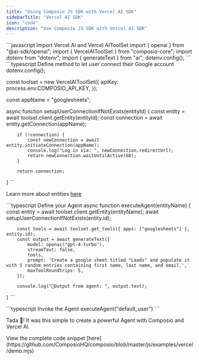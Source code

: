 ```yaml
---
title: "Using Composio JS SDK with Vercel AI SDK"
sidebarTitle: "Vercel AI SDK"
icon: "code"
description: "Use Composio JS SDK with Vercel AI SDK"
---
```


<Steps>
<Step title="Import Dependencies">
 <CodeGroup>
      ```javascript Import Vercel AI and Vercel AIToolSet
import { openai } from "@ai-sdk/openai";
import { VercelAIToolSet } from "composio-core";
import dotenv from "dotenv";
import { generateText } from "ai";
dotenv.config();
      ```
    </CodeGroup>
</Step>
<Step title="Define method to let user connect their Google account">

 <CodeGroup>
      ```typescript Define method to let user connect their Google account
dotenv.config();

const toolset = new VercelAIToolSet({
        apiKey: process.env.COMPOSIO_API_KEY,
});

const appName = "googlesheets";

async function setupUserConnectionIfNotExists(entityId) {
        const entity = await toolset.client.getEntity(entityId);
        const connection = await entity.getConnection(appName);

        if (!connection) {
            const newConnection = await entity.initiateConnection(appName);
            console.log("Log in via: ", newConnection.redirectUrl);
            return newConnection.waitUntilActive(60);
        }

        return connection;
}
      ```
    </CodeGroup>

Learn more about entities [here](../../patterns/Auth/connected_account)

</Step>

<Step title="Setup Agent with Vercel AI">

<CodeGroup>
      ```typescript Define your Agent
async function executeAgent(entityName) {
        const entity = await toolset.client.getEntity(entityName);
        await setupUserConnectionIfNotExists(entity.id);

        const tools = await toolset.get_tools({ apps: ["googlesheets"] }, entity.id);
        const output = await generateText({
            model: openai("gpt-4-turbo"),
            streamText: false,
            tools,
            prompt: 'Create a google sheet titled "Leads" and populate it with 5 random entries containing first name, last name, and email.', 
            maxToolRoundtrips: 5,
        });

        console.log("🎉Output from agent: ", output.text);
}
      ```
    </CodeGroup>

</Step>

<Step title="Invoke Your Agent">

<CodeGroup>
      ```typescript  Invoke the Agent
      executeAgent("default_user")
      ```
    </CodeGroup>

Tada 🎉! It was this simple to create a powerful Agent with Composio and Vercel AI.
</Step>

<Step title="Complete code snippet">
View the complete code snippet [here](https://github.com/ComposioHQ/composio/blob/master/js/examples/vercel/demo.mjs)
</Step>
</Steps>
